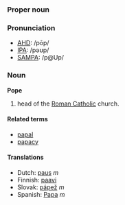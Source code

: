 ===Proper noun===
===Pronunciation===
*[[w:AHD|AHD]]: /pōp/
*[[w:IPA|IPA]]: /pəʊp/
*[[w:SAMPA|SAMPA]]: /p@Up/

===Noun===
'''Pope'''

# head of the [[Roman Catholic]] church.

====Related terms====
*[[papal]]
*[[papacy]]

====Translations====
*Dutch: [[paus]] ''m''
*Finnish: [[paavi]]
*Slovak: [[pápež]] ''m''
*Spanish: [[Papa]] ''m''